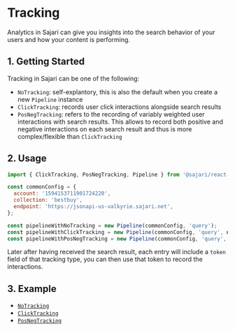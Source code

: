 
<SEO title="Tracking" description="TBD" />

# Tracking

Analytics in Sajari can give you insights into the search behavior of your users and how your content is performing.

## 1. Getting Started

Tracking in Sajari can be one of the following:

- `NoTracking`: self-explantory, this is also the default when you create a new `Pipeline` instance
- `ClickTracking`: records user click interactions alongside search results
- `PosNegTracking`: refers to the recording of variably weighted user interactions with search results. This allows to record both positive and negative interactions on each search result and thus is more complex/flexible than `ClickTracking`

## 2. Usage

```js
import { ClickTracking, PosNegTracking, Pipeline } from '@sajari/react-hooks';

const commonConfig = {
  account: '1594153711901724220',
  collection: 'bestbuy',
  endpoint: 'https://jsonapi-us-valkyrie.sajari.net',
};

const pipelineWithNoTracking = new Pipeline(commonConfig, 'query');
const pipelineWithClickTracking = new Pipeline(commonConfig, 'query', new ClickTracking());
const pipelineWithPosNegTracking = new Pipeline(commonConfig, 'query', new PosNegTracking('rating'));
```

Later after having received the search result, each entry will include a `token` field of that tracking type, you can then use that token to record the interactions.

## 3. Example

- [`NoTracking`](/tracking/notracking)
- [`ClickTracking`](/tracking/clicktracking)
- [`PosNegTracking`](/tracking/posnegtracking)
